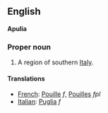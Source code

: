 ==English==
'''Apulia'''

===Proper noun===

#A region of southern [[Italy]].

====Translations====

*[[French]]: [[Pouille]] ''f'', [[Pouilles]] ''fpl''
*[[Italian]]: [[Puglia]] ''f''